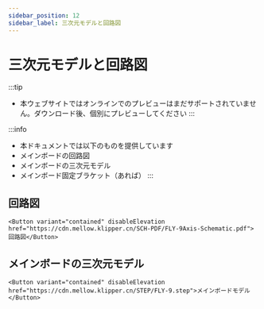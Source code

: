```yaml
---
sidebar_position: 12
sidebar_label: 三次元モデルと回路図
---
```




# 三次元モデルと回路図


:::tip
* 本ウェブサイトではオンラインでのプレビューはまだサポートされていません。ダウンロード後、個別にプレビューしてください
:::

:::info
* 本ドキュメントでは以下のものを提供しています
* メインボードの回路図
* メインボードの三次元モデル
* メインボード固定ブラケット（あれば）
:::

## 回路図

    <Button variant="contained" disableElevation href="https://cdn.mellow.klipper.cn/SCH-PDF/FLY-9Axis-Schematic.pdf">回路図</Button>


## メインボードの三次元モデル

    <Button variant="contained" disableElevation href="https://cdn.mellow.klipper.cn/STEP/FLY-9.step">メインボードモデル</Button>